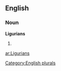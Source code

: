 
==English==

===Noun===
'''Ligurians'''

# {{plural of|[[Ligurian]]}}

[[Category:English plurals]]

[[ar:Ligurians]]